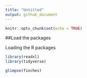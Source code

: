 ```yaml
---
title: "Untitled"
output: github_document
---
```


```r
knitr::opts_chunk$set(echo = TRUE)
```

##Load the packages

Loading the R packages 


```r
library(readxl) 
library(tidyverse)  
```
```r
glimpse(finches)
```


 


